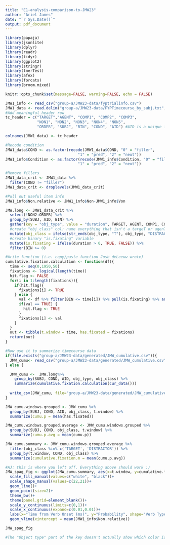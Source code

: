 ```yaml
---
title: "E1-analysis-comparison-to-JMW23"
author: "Ariel James"
date: "`r Sys.Date()`"
output: pdf_document
---
```


```r
library(papaja)
library(jsonlite)
library(dplyr)
library(readr)
library(tidyr)
library(ggplot2)
library(stringr)
library(lmerTest)
library(afex)
library(forcats)
library(broom.mixed)

knitr::opts_chunk$set(message=FALSE, warning=FALSE, echo = FALSE)
```

```r
JMW1_info <- read_csv("group-a/JMW23-data/fyptrialinfo.csv")
JMW1_data <- read.delim("group-a/JMW23-data/FYPTimecourse_by_subj.txt", header = FALSE, sep = ",")
#Add meaningful header row
tc_header = c("TARGET","AGENT", "COMP1", "COMP2", "COMP3", 
              "NON1", "NON2", "NON3", "NON4", "NON5",
              "ORDER", "SUBJ", "BIN", "COND", "AID") #AID is a unique item number

colnames(JMW1_data) <- tc_header

#Recode condition
JMW1_data$COND <- as.factor(recode(JMW1_data$COND, "0" = "filler", 
                                "1" = "pred", "2" = "neut"))
JMW1_info$Condition <- as.factor(recode(JMW1_info$Condition, "0" = "filler", 
                                "1" = "pred", "2" = "neut"))

#Remove fillers
JMW1_data_crit <- JMW1_data %>%
  filter(COND != "filler")
JMW1_data_crit <- droplevels(JMW1_data_crit)

#Pull out useful item info
JMW1_info$Non.relative <- JMW1_info$Non-JMW1_info$Von


```

```r
JMW.long <- JMW1_data_crit %>%
  select(!NON2:ORDER) %>%
  group_by(SUBJ, AID, BIN) %>%
  gather(key = "obj_type", value = "duration", TARGET, AGENT, COMP1, COMP2, COMP3, NON1) %>%
  #create "obj_class" col: name everything that isn't a targeT or agenT "DISTRACTOR" 
  mutate(obj_class = ifelse(str_ends(obj_type, "T"), obj_type, "DISTRACTOR")) %>%
  #create binary "is.fixating" variable
  mutate(is.fixating = ifelse(duration > 0, TRUE, FALSE)) %>%
  filter(BIN >= 0)
```

```r
#Write function (i.e. copy/paste function Josh deLeeuw wrote)
cumulative.fixation.calculation <- function(df){
  time <- seq(0,1950,50)
  fixations <- logical(length(time))
  hit.flag <- FALSE
  for(i in 1:length(fixations)){
    if(hit.flag){
      fixations[i] <- TRUE
    } else {
      val <- df %>% filter(BIN <= time[i]) %>% pull(is.fixating) %>% any()
      if(val == TRUE) {
        hit.flag <- TRUE
      }
      fixations[i] <- val
    }
  }
  out <- tibble(t.window = time, has.fixated = fixations)
  return(out)
}

#Now use it to summarize timecourse data
if(file.exists("group-a/JMW23-data/generated/JMW_cumulative.csv")){
  JMW_cumu<- read_csv("group-a/JMW23-data/generated/JMW_cumulative.csv")
} else {

  JMW_cumu <-  JMW.long%>%
    group_by(SUBJ, COND, AID, obj_type, obj_class) %>%
    summarize(cumulative.fixation.calculation(cur_data()))
  
  write_csv(JMW_cumu, file="group-a/JMW23-data/generated/JMW_cumulative.csv")
}
```

<!-- Then group by object class to calculate fixation probability for each kind of object, normalizing by the number of objects of that type. -->

```r
JMW_cumu.windows.grouped <- JMW_cumu %>%
  group_by(SUBJ, COND, AID, obj_class, t.window) %>%
  summarize(cumu.p = mean(has.fixated)) 
```

<!-- Then collapse over trials to get a cumulative probability for the whole window for each subject -->

```r
JMW_cumu.windows.grouped.average <- JMW_cumu.windows.grouped %>%
  group_by(SUBJ, COND, obj_class, t.window) %>%
  summarize(cumu.p.avg = mean(cumu.p))
```

<!-- Collapse across subjects to generate the equivalent of the figure from Altmann & Kamide. -->

```r
JMW_cumu.summary <- JMW_cumu.windows.grouped.average %>%
  filter(obj_class %in% c('TARGET', 'DISTRACTOR')) %>%
  group_by(t.window, COND, obj_class) %>%
  summarize(cumulative.fixation.m = mean(cumu.p.avg))
```
```r

#AJ: this is where you left off. Everything above should work :)
JMW_spag_fig <- ggplot(JMW_cumu.summary, aes(x=t.window, y=cumulative.fixation.m, fill=obj_class, shape=COND, group=interaction(COND, obj_class)))+
  scale_fill_manual(values=c("white", "black"))+
  scale_shape_manual(values=c(22,21))+
  geom_line()+
  geom_point(size=2)+
  theme_bw()+
  theme(panel.grid=element_blank())+
  scale_y_continuous(limits=c(0,1))+
  scale_x_continuous(expand=c(0.01,0.01))+
  labs(x="Time from Verb Onset (ms)", y="Probability", shape="Verb Type", fill="Object Type") +
  geom_vline(xintercept = mean(JMW1_info$Non.relative))

JMW_spag_fig

#The "Object type" part of the key doesn't actually show which color is which
```